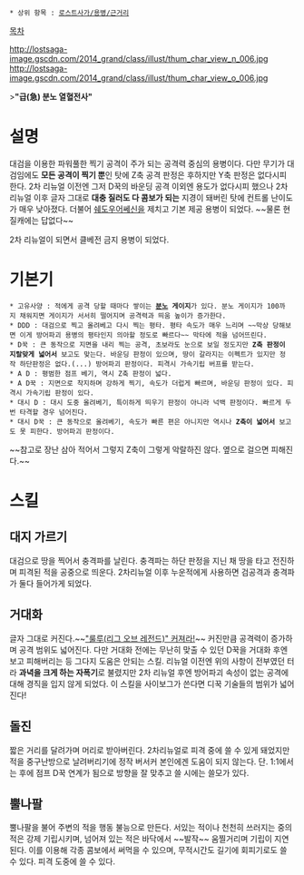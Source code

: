  * 상위 항목 : [[로스트사가/용병/근거리]]

[[목차]]

http://lostsaga-image.gscdn.com/2014_grand/class/illust/thum_char_view_n_006.jpg
http://lostsaga-image.gscdn.com/2014_grand/class/illust/thum_char_view_o_006.jpg

>'''"급(急) 분노 열혈전사"'''

= 설명 =
대검을 이용한 파워풀한 찍기 공격이 주가 되는 공격력 중심의 용병이다. 다만 무기가 대검임에도 '''모든 공격이 찍기 뿐'''인 탓에 Z축 공격 판정은 후하지만 Y축 판정은 없다시피 한다. 2차 리뉴얼 이전엔 그저 D꾹의 바운딩 공격 이외엔 용도가 없다시피 했으나 2차 리뉴얼 이후 글자 그대로 '''대충 질러도 다 콤보가 되는''' 지경이 돼버린 탓에 컨트롤 난이도가 매우 낮아졌다. 더불어 [[쉐도우어쎄신]]을 제치고 기본 제공 용병이 되었다. ~~물론 현질캐에는 답없다~~

2차 리뉴얼이 되면서 클베전 금지 용병이 되었다.

= 기본기 =
 * 고유사양 : 적에게 공격 당할 때마다 쌓이는 '''[[분노]] 게이지'''가 있다. 분노 게이지가 100까지 채워지면 게이지가 서서히 떨어지며 공격력과 띄움 높이가 증가한다.
 * DDD : 대검으로 찍고 올려베고 다시 찍는 평타. 평타 속도가 매우 느리며 ~~막상 당해보면 이게 방어파괴 용병의 평타인지 의아할 정도로 빠르다~~ 막타에 적을 넘어뜨린다.
 * D꾹 : 큰 동작으로 지면을 내리 찍는 공격, 초보라도 눈으로 보일 정도지만 '''Z축 판정이 지랄맞게 넓어서''' 보고도 맞는다. 바운딩 판정이 있으며, 땅이 갈라지는 이펙트가 있지만 정작 하단판정은 없다.(...) 방어파괴 판정이다. 피격시 가속기립 버프를 받는다.
 * A D : 평범한 점프 베기, 역시 Z축 판정이 넓다.
 * A D꾹 : 지면으로 착지하며 강하게 찍기, 속도가 더럽게 빠르며, 바운딩 판정이 있다. 피격시 가속기립 판정이 있다.
 * 대시 D : 대시 도중 올려베기, 특이하게 띄우기 판정이 아니라 넉백 판정이다. 빠르게 두번 타격할 경우 넘어진다.
 * 대시 D꾹 : 큰 동작으로 올려베기, 속도가 빠른 편은 아니지만 역시나 '''Z축이 넓어서''' 보고도 못 피한다. 방어파괴 판정이다.

~~참고로 장난 삼아 적어서 그렇지 Z축이 그렇게 악랄하진 않다. 옆으로 걸으면 피해진다.~~

= 스킬 =
== 대지 가르기 ==
대검으로 땅을 찍어서 충격파를 날린다. 충격파는 하단 판정을 지닌 채 땅을 타고 전진하며 피격된 적을 공중으로 띄운다. 2차리뉴얼 이후 누운적에게 사용하면 검공격과 충격파가 둘다 들어가게 되었다.

== 거대화 ==
글자 그대로 커진다.~~[["룰루(리그 오브 레전드)" 커져라!]]~~ 커진만큼 공격력이 증가하며 공격 범위도 넓어진다. 다만 거대화 전에는 무난히 맞출 수 있던 D꾹을 거대화 후엔 보고 피해버리는 등 그다지 도움은 안되는 스킬. 리뉴얼 이전엔 위의 사항이 전부였던 터라 '''과녁을 크게 하는 자폭기'''로 불렸지만 2차 리뉴얼 후엔 방어파괴 속성이 없는 공격에 대해 경직을 입지 않게 되었다. 이 스킬을 사이보그가 쓴다면 디꾹 기술들의 범위가 넓어진다!

== 돌진 ==
짧은 거리를 달려가며 머리로 받아버린다. 2차리뉴얼로 피격 중에 쓸 수 있게 돼었지만 적을 중구난방으로 날려버리기에 정작 버서커 본인에겐 도움이 되지 않는다. 단. 1:1에서는 후에 점프 D꾹 연계가 됨으로 방향을 잘 맞추고 쓸 시에는 쓸모가 있다.

== 뿔나팔 ==
뿔나팔을 불어 주변의 적을 행동 불능으로 만든다. 서있는 적이나 천천히 쓰러지는 중의 적은 강제 기립시키며, 넘어져 있는 적은 바닥에서 ~~발작~~ 움찔거리며 기립이 지연된다. 이를 이용해 각종 콤보에서 써먹을 수 있으며, 무적시간도 길기에 회피기로도 쓸 수 있다. 피격 도중에 쓸 수 있다.
